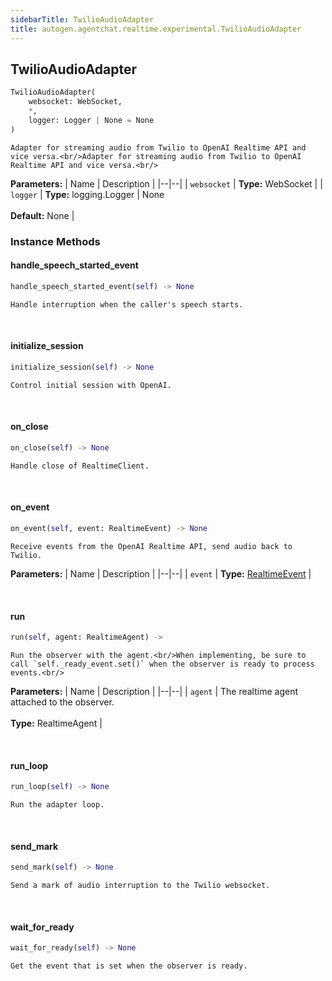```yaml
---
sidebarTitle: TwilioAudioAdapter
title: autogen.agentchat.realtime.experimental.TwilioAudioAdapter
---
```

<h2 id="autogen.agentchat.realtime.experimental.TwilioAudioAdapter" class="doc doc-heading">
    <code class="doc-symbol doc-symbol-heading doc-symbol-class"></code>
    <span class="doc doc-object-name doc-class-name">TwilioAudioAdapter</span>
</h2>

```python
TwilioAudioAdapter(
    websocket: WebSocket,
    *,
    logger: Logger | None = None
)
```

    Adapter for streaming audio from Twilio to OpenAI Realtime API and vice versa.<br/>Adapter for streaming audio from Twilio to OpenAI Realtime API and vice versa.<br/>

<b>Parameters:</b>
| Name | Description |
|--|--|
| `websocket` | **Type:** WebSocket |
| `logger` | **Type:** logging.Logger \| None<br/><br/>**Default:** None |

### Instance Methods

<code class="doc-symbol doc-symbol-heading doc-symbol-method"></code>
#### handle_speech_started_event

```python
handle_speech_started_event(self) -> None
```

    Handle interruption when the caller's speech starts.

<br />

<code class="doc-symbol doc-symbol-heading doc-symbol-method"></code>
#### initialize_session

```python
initialize_session(self) -> None
```

    Control initial session with OpenAI.

<br />

<code class="doc-symbol doc-symbol-heading doc-symbol-method"></code>
#### on_close

```python
on_close(self) -> None
```

    Handle close of RealtimeClient.

<br />

<code class="doc-symbol doc-symbol-heading doc-symbol-method"></code>
#### on_event

```python
on_event(self, event: RealtimeEvent) -> None
```

    Receive events from the OpenAI Realtime API, send audio back to Twilio.

<b>Parameters:</b>
| Name | Description |
|--|--|
| `event` | **Type:** [RealtimeEvent](/docs/api-reference/autogen/agentchat/realtime/experimental/realtime_events/RealtimeEvent) |

<br />

<code class="doc-symbol doc-symbol-heading doc-symbol-method"></code>
#### run

```python
run(self, agent: RealtimeAgent) -> 
```

    Run the observer with the agent.<br/>When implementing, be sure to call `self._ready_event.set()` when the observer is ready to process events.<br/>

<b>Parameters:</b>
| Name | Description |
|--|--|
| `agent` | The realtime agent attached to the observer.<br/><br/>**Type:** RealtimeAgent |

<br />

<code class="doc-symbol doc-symbol-heading doc-symbol-method"></code>
#### run_loop

```python
run_loop(self) -> None
```

    Run the adapter loop.

<br />

<code class="doc-symbol doc-symbol-heading doc-symbol-method"></code>
#### send_mark

```python
send_mark(self) -> None
```

    Send a mark of audio interruption to the Twilio websocket.

<br />

<code class="doc-symbol doc-symbol-heading doc-symbol-method"></code>
#### wait_for_ready

```python
wait_for_ready(self) -> None
```

    Get the event that is set when the observer is ready.

<br />